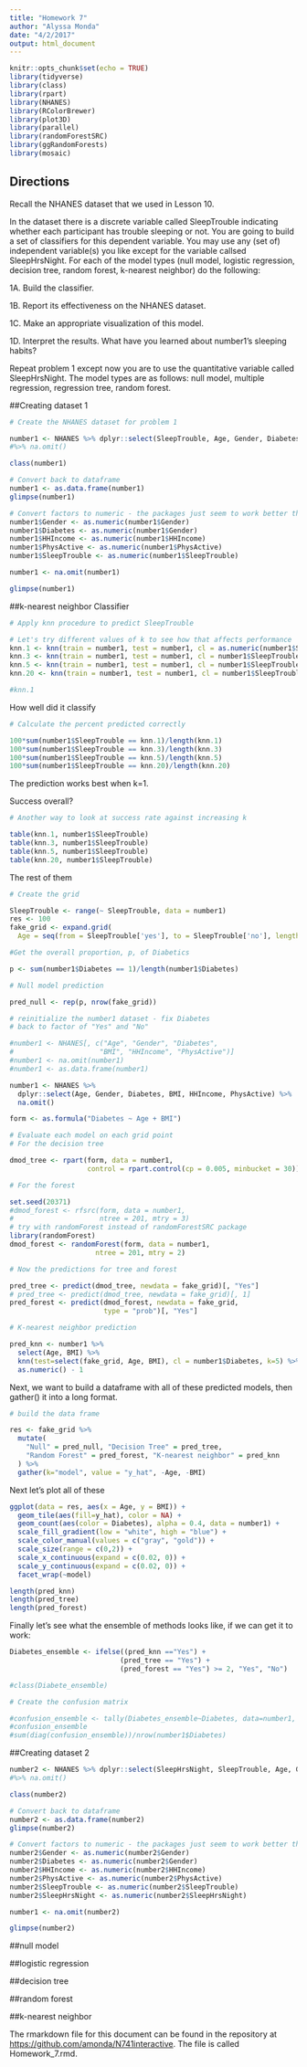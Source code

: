 ```yaml
---
title: "Homework 7"
author: "Alyssa Monda"
date: "4/2/2017"
output: html_document
---
```


```r
knitr::opts_chunk$set(echo = TRUE)
library(tidyverse)
library(class)
library(rpart)
library(NHANES)
library(RColorBrewer)
library(plot3D)
library(parallel)
library(randomForestSRC)
library(ggRandomForests)
library(mosaic)
```

## Directions

Recall the NHANES dataset that we used in Lesson 10.

In the dataset there is a discrete variable called SleepTrouble indicating whether each participant has trouble sleeping or not. You are going to build a set of classifiers for this dependent variable. You may use any (set of) independent variable(s) you like except for the variable callsed SleepHrsNight.
For each of the model types (null model, logistic regression, decision tree, random forest, k-nearest neighbor) do the following:

1A. Build the classifier.

1B. Report its effectiveness on the NHANES dataset.

1C. Make an appropriate visualization of this model.

1D. Interpret the results. What have you learned about number1's sleeping habits?

Repeat problem 1 except now you are to use the quantitative variable called SleepHrsNight. The model types are as follows: null model, multiple regression, regression tree, random forest.

##Creating dataset 1
```r
# Create the NHANES dataset for problem 1

number1 <- NHANES %>% dplyr::select(SleepTrouble, Age, Gender, Diabetes, BMI, HHIncome, PhysActive) 
#%>% na.omit()

```

```r
class(number1)

# Convert back to dataframe
number1 <- as.data.frame(number1)
glimpse(number1)

# Convert factors to numeric - the packages just seem to work better that way
number1$Gender <- as.numeric(number1$Gender)
number1$Diabetes <- as.numeric(number1$Gender)
number1$HHIncome <- as.numeric(number1$HHIncome)
number1$PhysActive <- as.numeric(number1$PhysActive)
number1$SleepTrouble <- as.numeric(number1$SleepTrouble)

number1 <- na.omit(number1)

glimpse(number1)
```

##k-nearest neighbor
Classifier
```r
# Apply knn procedure to predict SleepTrouble

# Let's try different values of k to see how that affects performance
knn.1 <- knn(train = number1, test = number1, cl = as.numeric(number1$SleepTrouble), k = 1)
knn.3 <- knn(train = number1, test = number1, cl = number1$SleepTrouble, k = 3)
knn.5 <- knn(train = number1, test = number1, cl = number1$SleepTrouble, k = 5)
knn.20 <- knn(train = number1, test = number1, cl = number1$SleepTrouble, k = 20)

#knn.1
```

How well did it classify
```r
# Calculate the percent predicted correctly

100*sum(number1$SleepTrouble == knn.1)/length(knn.1)
100*sum(number1$SleepTrouble == knn.3)/length(knn.3)
100*sum(number1$SleepTrouble == knn.5)/length(knn.5)
100*sum(number1$SleepTrouble == knn.20)/length(knn.20)

```
The prediction works best when k=1.

Success overall?
```r
# Another way to look at success rate against increasing k

table(knn.1, number1$SleepTrouble)
table(knn.3, number1$SleepTrouble)
table(knn.5, number1$SleepTrouble)
table(knn.20, number1$SleepTrouble)
```

The rest of them 

```r

# Create the grid

SleepTrouble <- range(~ SleepTrouble, data = number1)
res <- 100
fake_grid <- expand.grid(
  Age = seq(from = SleepTrouble['yes'], to = SleepTrouble['no'], length.out = res),

#Get the overall proportion, p, of Diabetics

p <- sum(number1$Diabetes == 1)/length(number1$Diabetes)

# Null model prediction

pred_null <- rep(p, nrow(fake_grid))

# reinitialize the number1 dataset - fix Diabetes
# back to factor of "Yes" and "No"

#number1 <- NHANES[, c("Age", "Gender", "Diabetes", 
#                     "BMI", "HHIncome", "PhysActive")]
#number1 <- na.omit(number1)
#number1 <- as.data.frame(number1)

number1 <- NHANES %>% 
  dplyr::select(Age, Gender, Diabetes, BMI, HHIncome, PhysActive) %>% 
  na.omit()

form <- as.formula("Diabetes ~ Age + BMI")

# Evaluate each model on each grid point
# For the decision tree

dmod_tree <- rpart(form, data = number1, 
                   control = rpart.control(cp = 0.005, minbucket = 30))

# For the forest

set.seed(20371)
#dmod_forest <- rfsrc(form, data = number1, 
#                     ntree = 201, mtry = 3)
# try with randomForest instead of randomForestSRC package
library(randomForest)
dmod_forest <- randomForest(form, data = number1, 
                     ntree = 201, mtry = 2)

# Now the predictions for tree and forest

pred_tree <- predict(dmod_tree, newdata = fake_grid)[, "Yes"]
# pred_tree <- predict(dmod_tree, newdata = fake_grid)[, 1]
pred_forest <- predict(dmod_forest, newdata = fake_grid, 
                       type = "prob")[, "Yes"]

# K-nearest neighbor prediction

pred_knn <- number1 %>%
  select(Age, BMI) %>%
  knn(test=select(fake_grid, Age, BMI), cl = number1$Diabetes, k=5) %>%
  as.numeric() - 1

```
Next, we want to build a dataframe with all of these predicted models, then gather() it into a long format.

```r
# build the data frame

res <- fake_grid %>%
  mutate(
    "Null" = pred_null, "Decision Tree" = pred_tree,
    "Random Forest" = pred_forest, "K-nearest neighbor" = pred_knn
  ) %>%
  gather(k="model", value = "y_hat", -Age, -BMI)
```

Next let's plot all of these
```r
ggplot(data = res, aes(x = Age, y = BMI)) +
  geom_tile(aes(fill=y_hat), color = NA) +
  geom_count(aes(color = Diabetes), alpha = 0.4, data = number1) +
  scale_fill_gradient(low = "white", high = "blue") +
  scale_color_manual(values = c("gray", "gold")) +
  scale_size(range = c(0,2)) +
  scale_x_continuous(expand = c(0.02, 0)) +
  scale_y_continuous(expand = c(0.02, 0)) +
  facet_wrap(~model)

length(pred_knn)
length(pred_tree)
length(pred_forest)
```

Finally let's see what the ensemble of methods looks like, if we can get it to work:

```r
Diabetes_ensemble <- ifelse((pred_knn =="Yes") +
                           (pred_tree == "Yes") +
                           (pred_forest == "Yes") >= 2, "Yes", "No")

#class(Diabete_ensemble)

# Create the confusion matrix

#confusion_ensemble <- tally(Diabetes_ensemble~Diabetes, data=number1, format="count")
#confusion_ensemble
#sum(diag(confusion_ensemble))/nrow(number1$Diabetes)
```




##Creating dataset 2
```r

number2 <- NHANES %>% dplyr::select(SleepHrsNight, SleepTrouble, Age, Gender, Diabetes, BMI, HHIncome, PhysActive) 
#%>% na.omit()
```


```r
class(number2)

# Convert back to dataframe
number2 <- as.data.frame(number2)
glimpse(number2)

# Convert factors to numeric - the packages just seem to work better that way
number2$Gender <- as.numeric(number2$Gender)
number2$Diabetes <- as.numeric(number2$Gender)
number2$HHIncome <- as.numeric(number2$HHIncome)
number2$PhysActive <- as.numeric(number2$PhysActive)
number2$SleepTrouble <- as.numeric(number2$SleepTrouble)
number2$SleepHrsNight <- as.numeric(number2$SleepHrsNight)

number1 <- na.omit(number2)

glimpse(number2)
```

##null model


##logistic regression


##decision tree


##random forest


##k-nearest neighbor


The rmarkdown file for this document can be found in the repository at <https://github.com/amonda/N741interactive>. The file is called Homework_7.rmd. 


